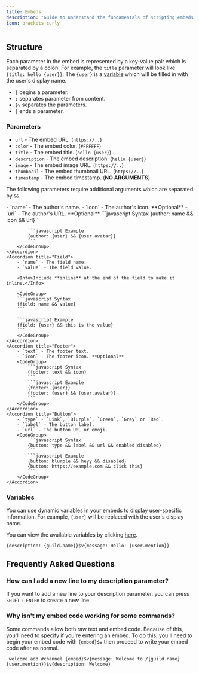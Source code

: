 ```yaml
---
title: Embeds
description: "Guide to understand the fundamentals of scripting embeds."
icon: brackets-curly
---
```


## Structure

Each parameter in the embed is represented by a key-value pair which is separated by a colon. For example, the `title` parameter will look like `{title: hello {user}}`. The `{user}` is a [variable](/resources/scripting/variables) which will be filled in with the user's display name.

- `{` begins a parameter.
- `:` separates parameter from content.
- `$v` separates the parameters.
- `}` ends a parameter.

### Parameters

- `url` - The embed URL. (`https://..`)
- `color` - The embed color. (`#FFFFFF`)
- `title` - The embed title. (`hello {user}`)
- `description` - The embed description. (`hello {user}`)
- `image` - The embed image URL. (`https://..`)
- `thumbnail` - The embed thumbnail URL. (`https://..`)
- `timestamp` - The embed timestamp. (**NO ARGUMENTS**)

The following parameters require additional arguments which are separated by `&&`.

<AccordionGroup>
    <Accordion title="Author">
        - `name` - The author's name.
        - `icon` - The author's icon. **Optional**
        - `url` - The author's URL. **Optional**
        <CodeGroup>
            ```javascript Syntax
            {author: name && icon && url}
            ```

            ```javascript Example
            {author: {user} && {user.avatar}}
            ```
        </CodeGroup>
    </Accordion>
    <Accordion title="Field">
        - `name` - The field name.
        - `value` - The field value.

        <Info>Include **inline** at the end of the field to make it inline.</Info>

        <CodeGroup>
        ```javascript Syntax
        {field: name && value}
        ```

        ```javascript Example
        {field: {user} && this is the value}
        ```
        </CodeGroup>
    </Accordion>
    <Accordion title="Footer">
        - `text` - The footer text.
        - `icon` - The footer icon. **Optional**
        <CodeGroup>
            ```javascript Syntax
            {footer: text && icon}
            ```
            ```javascript Example
            {footer: {user}}
            {footer: {user} && {user.avatar}}
            ```
        </CodeGroup>
    </Accordion>
    <Accordion title="Button">
        - `type` - `Link`, `Blurple`, `Green`, `Grey` or `Red`.
        - `label` - The button label.
        - `url` - The button URL or emoji.
        <CodeGroup>
            ```javascript Syntax
            {button: type && label && url && enabled|disabled}
            ```
            ```javascript Example
            {button: blurple && heyy && disabled}
            {button: https://example.com && click this}
            ```
        </CodeGroup>
    </Accordion>

</AccordionGroup>

### Variables

You can use dynamic variables in your embeds to display user-specific information. For example, `{user}` will be replaced with the user's display name.

<Info>You can view the available variables by clicking [here](/resources/scripting/variables).</Info>
 ``` 
{description: {guild.name}}$v{message: Hello! {user.mention}}
```

## Frequently Asked Questions

### How can I add a new line to my description parameter?

If you want to add a new line to your description parameter, you can press `SHIFT` + `ENTER` to create a new line.

### Why isn't my embed code working for some commands?

Some commands allow both raw text and embed code. Because of this, you'll need to specify if you're entering an embed. To do this, you'll need to begin your embed code with `{embed}$v` then proceed to write your embed code after as normal.

```
 welcome add #channel {embed}$v{message: Welcome to /{guild.name} {user.mention}}$v{description: Welcome}
```
